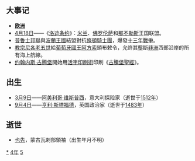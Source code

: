 {{Unreferenced|time=2020-04-27T16:24:54+00:00}}
{{yearTOC|1454|明'''[[景泰_(明代宗)|景泰]]五年'''；也先'''[[添元|添元]]二年'''；越南'''[[延寧|延寧]]元年'''；日本'''[[享德|享德]]三年'''}}
{{NoteTA
|G1=Popes
}}
== 大事记 ==
*'''[[欧洲|欧洲]]'''
*[[4月18日|4月18日]]——《[[洛迪条约|洛迪条约]]》：[[米兰|米兰]]、[[佛罗伦萨|佛罗伦萨]]和[[那不勒斯|那不勒斯]]王国联盟。
*[[普鲁士邦聯|普鲁士邦聯]]與[[波蘭王國|波蘭王國]]結盟對抗[[條頓騎士團|條頓騎士團]]，爆發[[十三年戰爭|十三年戰爭]]。
*[[教宗尼各老五世|教宗尼各老五世]]給[[葡萄牙國王|葡萄牙國王]][[阿方索五世_(葡萄牙)|阿方索]]頒布敕令，允許其壟斷[[非洲|非洲]]西部沿岸的所有海上航線。
*[[约翰内斯·古腾堡|约翰内斯·古腾堡]]開始用[[活字印刷術|活字印刷術]]印刷《[[古騰堡聖經|古騰堡聖經]]》。

== 出生 ==
*[[3月9日|3月9日]]——[[阿美利哥·维斯普西|阿美利哥·维斯普西]]，意大利探险家（逝世于[[1512年|1512年]]）
*[[9月4日|9月4日]]——[[亨利·斯塔福德_(白金汉公爵)|亨利·斯塔福德]]，英国政治家（逝世于[[1483年|1483年]]）

== 逝世 ==
{{Wikisource year mention}}
*[[也先|也先]]，蒙古瓦剌部領袖（出生年月不明）

[[Category:1454年|*]]
[[Category:1450年代|4年]]
[[Category:15世纪各年|5]]